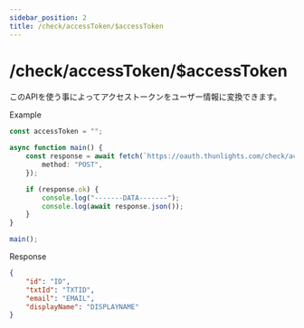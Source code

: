 ```yaml
---
sidebar_position: 2
title: /check/accessToken/$accessToken
---
```


# /check/accessToken/$accessToken

このAPIを使う事によってアクセストークンをユーザー情報に変換できます。

Example
```ts
const accessToken = "";

async function main() {
    const response = await fetch(`https://oauth.thunlights.com/check/accessToken/${accessToken}`, {
        method: "POST",
    });

    if (response.ok) {
        console.log("-------DATA-------");
        console.log(await response.json());
    }
}

main();
```

Response
```json
{
    "id": "ID",
    "txtId": "TXTID",
    "email": "EMAIL",
    "displayName": "DISPLAYNAME"
}
```
